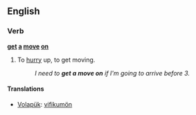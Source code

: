 ==English==

===Verb===
'''[[get]] [[a]] [[move]] [[on]]'''

# {{idiom}} To [[hurry]] up, to get moving.
#:''I need to '''get a move on''' if I'm going to arrive before 3.''

====Translations====
{{trans-top|to hurry}}
{{trans-mid}}
*[[Volapük]]: [[vifikumön]]
{{trans-bot}}